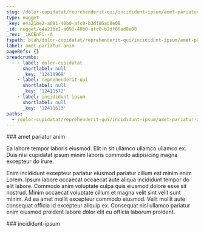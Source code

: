 ```yaml
---
slug: /dolor-cupidatat/reprehenderit-qui/incididunt-ipsum/amet-pariatur-anim
type: nugget
_key: e4a21be2-a091-40b0-afc0-b2df86ad8e08
_id: nugget/e4a21be2-a091-40b0-afc0-b2df86ad8e08
_rev: _iKCEnFi--A
fspath: blah/dolor-cupidatat/reprehenderit-qui/incididunt-ipsum/amet-pariatur-anim.md
label: amet pariatur anim
pageRefs: {}
breadcrumbs:
  - - label: dolor-cupidatat
      shortlabel: null
      _key: '12410969'
    - label: reprehenderit-qui
      shortlabel: null
      _key: '12411572'
    - label: incididunt-ipsum
      shortlabel: null
      _key: '12411613'
paths:
  - /dolor-cupidatat/reprehenderit-qui/incididunt-ipsum/amet-pariatur-anim
---
```


<NuggetArea>
<Nugget slug="/dolor-cupidatat/reprehenderit-qui/incididunt-ipsum/amet-pariatur-anim" type="nugget" _key="e4a21be2-a091-40b0-afc0-b2df86ad8e08" _id="nugget/e4a21be2-a091-40b0-afc0-b2df86ad8e08" _rev="_iKCEnFi--A" fspath="blah/dolor-cupidatat/reprehenderit-qui/incididunt-ipsum/amet-pariatur-anim.md" label="amet pariatur anim" paths="/dolor-cupidatat/reprehenderit-qui/incididunt-ipsum/amet-pariatur-anim">
<NuggetBody>
### amet pariatur anim

Ea labore tempor laboris eiusmod. Elit in sit ullamco ullamco ullamco ex. Duis nisi cupidatat ipsum minim laboris commodo adipisicing magna excepteur do irure.

Enim incididunt excepteur pariatur eiusmod pariatur cillum est minim enim Lorem. Ipsum labore occaecat occaecat aute aliqua incididunt tempor do elit labore. Commodo anim voluptate culpa quis eiusmod dolore esse sit nostrud. Minim occaecat voluptate cillum et magna velit sint velit sunt minim. Ad ea amet mollit excepteur commodo eiusmod. Velit mollit aute consequat officia id excepteur aliquip ex. Consequat nisi ullamco pariatur enim eiusmod proident labore dolor elit eu officia laborum proident.

</NuggetBody>
<Breadcrumbs>
<Crumbs>
<Crumb _key="12410969" label="dolor-cupidatat" /><Crumb _key="12411572" label="reprehenderit-qui" /><Crumb _key="12411613" label="incididunt-ipsum" />
</Crumbs>
</Breadcrumbs>
</Nugget>

<NuggetsInbound>
</NuggetsInbound>
<NuggetsOutbound>
</NuggetsOutbound>
</NuggetArea>
<PassagesInbound>
<Passage direction="inbound" type="passage" _key="12411613" _id="passage/12411613" _rev="_iKCEnFi--_" label="incididunt-ipsum" passage="incididunt-ipsum" fspath="blah/dolor-cupidatat/reprehenderit-qui/incididunt-ipsum" paths="/dolor-cupidatat/reprehenderit-qui/incididunt-ipsum" slug="/dolor-cupidatat/reprehenderit-qui/incididunt-ipsum">
<NuggetBody>
### incididunt-ipsum

</NuggetBody>
<Breadcrumbs>
<Crumbs>
<Crumb _key="12410969" label="dolor-cupidatat" /><Crumb _key="12411572" label="reprehenderit-qui" />
</Crumbs>
</Breadcrumbs>
</Passage>

</PassagesInbound>
<PassagesOutbound>
</PassagesOutbound>